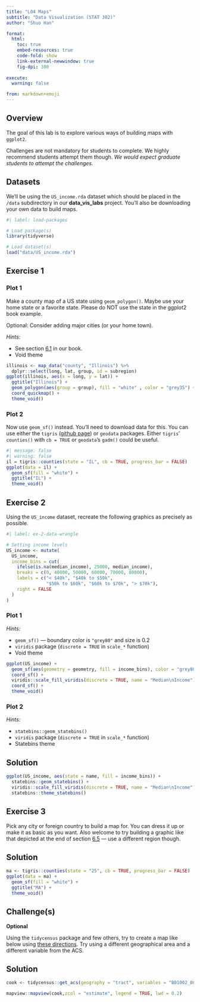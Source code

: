 ```yaml
---
title: "L04 Maps"
subtitle: "Data Visualization (STAT 302)" 
author: "Shuo Han"

format:
  html:
    toc: true
    embed-resources: true
    code-fold: show
    link-external-newwindow: true
    fig-dpi: 300
    
execute:
  warning: false

from: markdown+emoji 
---
```



## Overview

The goal of this lab is to explore various ways of building maps with `ggplot2`.

Challenges are not mandatory for students to complete. We highly recommend students attempt them though. *We would expect graduate students to attempt the challenges.*

## Datasets

We'll be using the `US_income.rda` dataset which should be placed in the `/data` subdirectory in our **data_vis_labs** project. You'll also be downloading your own data to build maps.

```r
#| label: load-packages

# Load package(s)
library(tidyverse)

# Load dataset(s)
load("data/US_income.rda")
```

## Exercise 1

### Plot 1

Make a county map of a US state using `geom_polygon()`. Maybe use your home state or a favorite state. Please do NOT use the state in the ggplot2 book example. 

Optional: Consider adding major cities (or your home town).

*Hints:*

-   See section [6.1](https://ggplot2-book.org/maps.html#polygonmaps) in our book.
-   Void theme

:::{.callout-tip}
```r
illinois <- map_data("county", "Illinois") %>% 
  dplyr::select(long, lat, group, id = subregion)
ggplot(illinois, aes(x = long, y = lat)) +
  ggtitle("Illinois") +
  geom_polygon(aes(group = group), fill = "white" , color = "grey35") +
  coord_quickmap() +
  theme_void()
```
:::

### Plot 2

Now use `geom_sf()` instead. You'll need to download data for this. You can use either the `tigris` ([github page](https://github.com/walkerke/tigris)) or `geodata` packages. Either `tigris`' `counties()` with `cb = TRUE` or `geodata`'s `gadm()` could be useful.

:::{.callout-tip}
```r
#| message: false
#| warning: false
il = tigris::counties(state = "IL", cb = TRUE, progress_bar = FALSE)
ggplot(data = il) + 
  geom_sf(fill = "white") + 
  ggtitle("IL") +
  theme_void()
```
:::

## Exercise 2

Using the `US_income` dataset, recreate the following graphics as precisely as possible.

```r
#| label: ex-2-data-wrangle

# Setting income levels
US_income <- mutate(
  US_income,
  income_bins = cut(
    ifelse(is.na(median_income), 25000, median_income),
    breaks = c(0, 40000, 50000, 60000, 70000, 80000),
    labels = c("< $40k", "$40k to $50k", 
               "$50k to $60k", "$60k to $70k", "> $70k"),
    right = FALSE
  )
)
```

### Plot 1

*Hints:*

-   `geom_sf()` --- boundary color is `"grey80"` and size is 0.2
-   `viridis` package (`discrete = TRUE` in `scale_*` function)
-   Void theme

:::{.callout-tip}
```r
ggplot(US_income) +
  geom_sf(aes(geometry = geometry, fill = income_bins), color = "grey80", size = 0.2) +
  coord_sf() +
  viridis::scale_fill_viridis(discrete = TRUE, name = "Median\nIncome") +
  coord_sf() +
  theme_void()
```
:::

### Plot 2

*Hints:*

-   `statebins::geom_statebins()`
-   `viridis` package (`discrete = TRUE` in `scale_*` function)
-   Statebins theme

::: {.callout-tip icon=false}

## Solution
```r
ggplot(US_income, aes(state = name, fill = income_bins)) +
  statebins::geom_statebins() +
  viridis::scale_fill_viridis(discrete = TRUE, name = "Median\nIncome") +
  statebins::theme_statebins()
```
:::

## Exercise 3

Pick any city or foreign country to build a map for. You can dress it up or make it as basic as you want. Also welcome to try building a graphic like that depicted at the end of section [6.5](https://ggplot2-book.org/maps.html#rastermaps) --- use a different region though.

::: {.callout-tip icon=false}

## Solution
```r
ma <- tigris::counties(state = "25", cb = TRUE, progress_bar = FALSE)
ggplot(data = ma) + 
  geom_sf(fill = "white") +
  ggtitle("MA") + 
  theme_void()
```

:::

## Challenge(s)

**Optional**

Using the `tidycensus` package and few others, try to create a map like below using [these directions](https://walkerke.github.io/tidycensus/articles/spatial-data.html). Try using a different geographical area and a different variable from the ACS.

::: {.callout-tip icon=false}

## Solution
```r
cook <- tidycensus::get_acs(geography = "tract", variables = "B01002_001", state = "IL", county = "Cook", geometry = TRUE, cb = FALSE)
```

```r
mapview::mapview(cook,zcol = "estimate", legend = TRUE, lwd = 0.2)
```

:::
